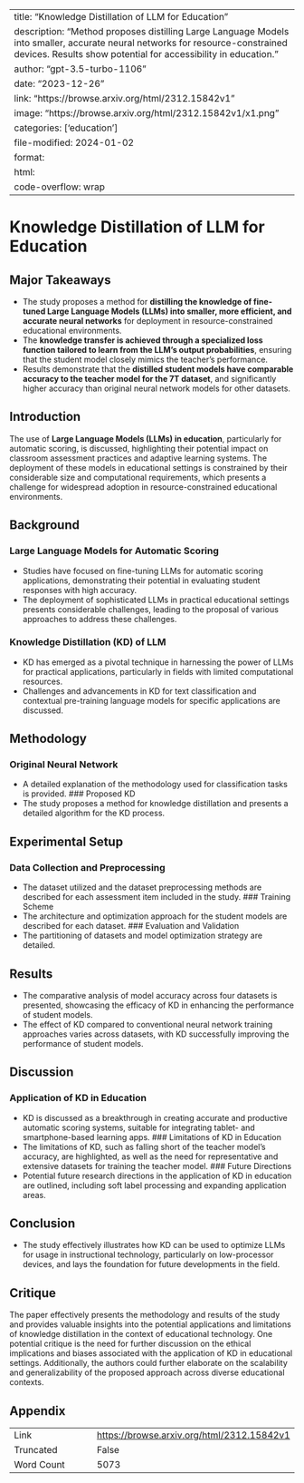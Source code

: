 
---
title: "Knowledge Distillation of LLM for Education"
description: "Method proposes distilling Large Language Models into smaller, accurate neural networks for resource-constrained devices. Results show potential for accessibility in education."
author: "gpt-3.5-turbo-1106"
date: "2023-12-26"
link: "https://browse.arxiv.org/html/2312.15842v1"
image: "https://browse.arxiv.org/html/2312.15842v1/x1.png"
categories: ['education']
file-modified: 2024-01-02
format:
  html:
    code-overflow: wrap
---

# Knowledge Distillation of LLM for Education

## Major Takeaways

- The study proposes a method for **distilling the knowledge of fine-tuned Large Language Models (LLMs) into smaller, more efficient, and accurate neural networks** for deployment in resource-constrained educational environments.
- The **knowledge transfer is achieved through a specialized loss function tailored to learn from the LLM’s output probabilities**, ensuring that the student model closely mimics the teacher’s performance.
- Results demonstrate that the **distilled student models have comparable accuracy to the teacher model for the 7T dataset**, and significantly higher accuracy than original neural network models for other datasets.

## Introduction
The use of **Large Language Models (LLMs) in education**, particularly for automatic scoring, is discussed, highlighting their potential impact on classroom assessment practices and adaptive learning systems. The deployment of these models in educational settings is constrained by their considerable size and computational requirements, which presents a challenge for widespread adoption in resource-constrained educational environments.

## Background
### Large Language Models for Automatic Scoring
- Studies have focused on fine-tuning LLMs for automatic scoring applications, demonstrating their potential in evaluating student responses with high accuracy.
- The deployment of sophisticated LLMs in practical educational settings presents considerable challenges, leading to the proposal of various approaches to address these challenges.

### Knowledge Distillation (KD) of LLM
- KD has emerged as a pivotal technique in harnessing the power of LLMs for practical applications, particularly in fields with limited computational resources.
- Challenges and advancements in KD for text classification and contextual pre-training language models for specific applications are discussed.

## Methodology
### Original Neural Network
- A detailed explanation of the methodology used for classification tasks is provided.
### Proposed KD
- The study proposes a method for knowledge distillation and presents a detailed algorithm for the KD process.

## Experimental Setup
### Data Collection and Preprocessing
- The dataset utilized and the dataset preprocessing methods are described for each assessment item included in the study.
### Training Scheme
- The architecture and optimization approach for the student models are described for each dataset.
### Evaluation and Validation
- The partitioning of datasets and model optimization strategy are detailed.

## Results
- The comparative analysis of model accuracy across four datasets is presented, showcasing the efficacy of KD in enhancing the performance of student models.
- The effect of KD compared to conventional neural network training approaches varies across datasets, with KD successfully improving the performance of student models.

## Discussion
### Application of KD in Education
- KD is discussed as a breakthrough in creating accurate and productive automatic scoring systems, suitable for integrating tablet- and smartphone-based learning apps.
### Limitations of KD in Education
- The limitations of KD, such as falling short of the teacher model's accuracy, are highlighted, as well as the need for representative and extensive datasets for training the teacher model.
### Future Directions
- Potential future research directions in the application of KD in education are outlined, including soft label processing and expanding application areas.

## Conclusion
- The study effectively illustrates how KD can be used to optimize LLMs for usage in instructional technology, particularly on low-processor devices, and lays the foundation for future developments in the field.

## Critique
The paper effectively presents the methodology and results of the study and provides valuable insights into the potential applications and limitations of knowledge distillation in the context of educational technology. One potential critique is the need for further discussion on the ethical implications and biases associated with the application of KD in educational settings. Additionally, the authors could further elaborate on the scalability and generalizability of the proposed approach across diverse educational contexts.

## Appendix

|          |          |
|----------|----------|
| Link     | [https://browse.arxiv.org/html/2312.15842v1](https://browse.arxiv.org/html/2312.15842v1)       |
| Truncated       | False       |
| Word Count       | 5073       |